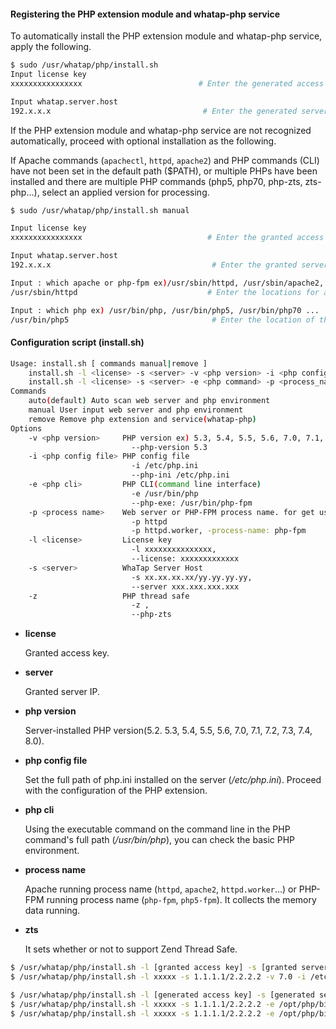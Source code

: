 
#### Registering the PHP extension module and whatap-php service

To automatically install the PHP extension module and whatap-php service, apply the following.

```bash title=SH
$ sudo /usr/whatap/php/install.sh
Input license key
xxxxxxxxxxxxxxxx                          # Enter the generated access key

Input whatap.server.host
192.x.x.x                                  # Enter the generated server IP
```

If the PHP extension module and whatap-php service are not recognized automatically, proceed with optional installation as the following.

If Apache commands (`apachectl`, `httpd`, `apache2`) and PHP commands (CLI) have not been set in the default path ($PATH), or multiple PHPs have been installed and there are multiple PHP commands (php5, php70, php-zts, zts-php…), select an applied version for processing.

```bash title=SH
$ sudo /usr/whatap/php/install.sh manual

Input license key
xxxxxxxxxxxxxxxx                            # Enter the granted access key

Input whatap.server.host
192.x.x.x                                    # Enter the granted server IP

Input : which apache or php-fpm ex)/usr/sbin/httpd, /usr/sbin/apache2, /usr/sbin/php-fpm ...
/usr/sbin/httpd                             # Enter the locations for apache and php-fpm commands

Input : which php ex) /usr/bin/php, /usr/bin/php5, /usr/bin/php70 ...
/usr/bin/php5                                # Enter the location of the php command
```

#### Configuration script (install.sh)

```bash title=SH
Usage: install.sh [ commands manual|remove ]
    install.sh -l <license> -s <server> -v <php version> -i <php config file> -p <process_name> [-z ]
    install.sh -l <license> -s <server> -e <php command> -p <process_name> [-z ]
Commands
    auto(default) Auto scan web server and php environment
    manual User input web server and php environment
    remove Remove php extension and service(whatap-php)
Options
    -v <php version>     PHP version ex) 5.3, 5.4, 5.5, 5.6, 7.0, 7.1, 7.2, 7.3, 7.4, 8.0                        -v 5.3
                           --php-version 5.3
    -i <php config file> PHP config file
                           -i /etc/php.ini
                           --php-ini /etc/php.ini
    -e <php cli>         PHP CLI(command line interface)
                           -e /usr/bin/php
                           --php-exe: /usr/bin/php-fpm
    -p <process name>    Web server or PHP-FPM process name. for get used memory
                           -p httpd
                           -p httpd.worker, -process-name: php-fpm
    -l <license>         License key
                           -l xxxxxxxxxxxxxxx,
                           --license: xxxxxxxxxxxxx
    -s <server>          WhaTap Server Host
                           -s xx.xx.xx.xx/yy.yy.yy.yy,
                           --server xxx.xxx.xxx.xxx
    -z                   PHP thread safe
                           -z ,
                           --php-zts
```

- **license**

  Granted access key.

- **server**

  Granted server IP.

- **php version**

  Server-installed PHP version(5.2. 5.3, 5.4, 5.5, 5.6, 7.0, 7.1, 7.2, 7.3, 7.4, 8.0).

- **php config file**

  Set the full path of php.ini installed on the server (_/etc/php.ini_). Proceed with the configuration of the PHP extension.

- **php cli**

  Using the executable command on the command line in the PHP command's full path (_/usr/bin/php_), you can check the basic PHP environment.

- **process name**

  Apache running process name (`httpd`, `apache2`, `httpd.worker`…) or PHP-FPM running process name (`php-fpm`, `php5-fpm`). It collects the memory data running.

- **zts**

  It sets whether or not to support Zend Thread Safe. 

<Tabs>
<TabItem value="phpvs" label="Install PHP version" default>

```bash title=SH
$ /usr/whatap/php/install.sh -l [granted access key] -s [granted server IP] -v [PHP version x.x] -i [full path of php.ini] -p [process name]
$ /usr/whatap/php/install.sh -l xxxxx -s 1.1.1.1/2.2.2.2 -v 7.0 -i /etc/php.ini -p httpd [-z]
```

</TabItem>
<TabItem value="phcli" label="Install PHP cli command">

```bash title=SH
$ /usr/whatap/php/install.sh -l [generated access key] -s [generated server IP] -e [PHP Cli] -p [process name]
$ /usr/whatap/php/install.sh -l xxxxx -s 1.1.1.1/2.2.2.2 -e /opt/php/bin/php -p apache2
$ /usr/whatap/php/install.sh -l xxxxx -s 1.1.1.1/2.2.2.2 -e /opt/php/bin/php-fpm -p php-fpm
```

</TabItem>
</Tabs>
